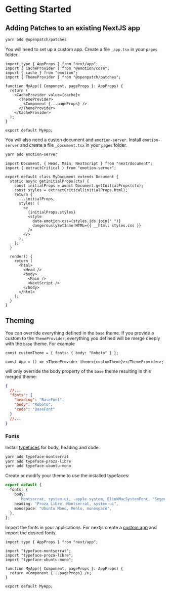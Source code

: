 
<Meta title="Introduction/Getting Started" />

# Getting Started

## Adding Patches to an existing NextJS app

```bash
yarn add @openpatch/patches
```

You will need to set up a custom app. Create a file `_app.tsx` in your `pages` folder.

```tsx
import type { AppProps } from "next/app";
import { CacheProvider } from "@emotion/core";
import { cache } from "emotion";
import { ThemeProvider } from "@openpatch/patches";

function MyApp({ Component, pageProps }: AppProps) {
  return (
    <CacheProvider value={cache}>
      <ThemeProvider>
        <Component {...pageProps} />
      </ThemeProvider>
    </CacheProvider>
  );
}

export default MyApp;
```

You will also need a custon document and `emotion-server`. Install `emotion-server` and create a file `_document.tsx` in your `pages` folder.

```bash
yarn add emotion-server
```

```tsx
import Document, { Head, Main, NextScript } from "next/document";
import { extractCritical } from "emotion-server";

export default class MyDocument extends Document {
  static async getInitialProps(ctx) {
    const initialProps = await Document.getInitialProps(ctx);
    const styles = extractCritical(initialProps.html);
    return {
      ...initialProps,
      styles: (
        <>
          {initialProps.styles}
          <style
            data-emotion-css={styles.ids.join(" ")}
            dangerouslySetInnerHTML={{ __html: styles.css }}
          />
        </>
      ),
    };
  }

  render() {
    return (
      <html>
        <Head />
        <body>
          <Main />
          <NextScript />
        </body>
      </html>
    );
  }
}
```

## Theming

You can override everything defined in the `base` theme. If you provide a custom to the `ThemeProvider`, everything you defined will be merge deeply with the `base` theme. For example

```tsx
const customTheme = { fonts: { body: "Roboto" } };

const App = () => <ThemeProvider theme={customTheme}></ThemeProvider>;
```

will only override the body property of the `base` theme resulting in this merged theme:

```json
{
  //...
  "fonts": {
    "heading": "BaseFont",
    "body": "Roboto",
    "code": "BaseFont"
  }
  //...
}
```

### Fonts

Install [typefaces](https://github.com/KyleAMathews/typefaces) for body, heading and code.

```bash
yarn add typeface-montserrat
yarn add typeface-proza-libre
yarn add typeface-ubuntu-mono
```

Create or modify your theme to use the installed typefaces:

```ts
export default {
  fonts: {
    body:
      'Montserrat, system-ui, -apple-system, BlinkMacSystemFont, "Segoe UI", Roboto, "Helvetica Neue", sans-serif',
    heading: "Proza Libre, Montserrat, system-ui",
    monospace: "Ubuntu Mono, Menlo, monospace",
  },
};
```

Import the fonts in your applications. For nextjs create a [custom app](https://nextjs.org/docs/advanced-features/custom-app) and import the desired fonts.

```tsx
import type { AppProps } from "next/app";

import "typeface-montserrat";
import "typeface-proza-libre";
import "typeface-ubuntu-mono";

function MyApp({ Component, pageProps }: AppProps) {
  return <Component {...pageProps} />;
}

export default MyApp;
```
